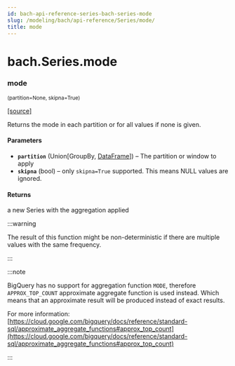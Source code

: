 ```yaml
---
id: bach-api-reference-series-bach-series-mode
slug: /modeling/bach/api-reference/Series/mode/
title: mode
---
```


# bach.Series.mode

<div className="method">

### <span className="name">mode</span>

<small className="parameter-list">(<span className="parameter" id="partition">partition=None</span>, <span className="parameter" id="skipna">skipna=True</span>)</small>


&#8203;<span className="view-source">[[source]](https://github.com/objectiv/objectiv-analytics/blob/mainon3.8/site-packages/bach/series/series.py)</span>

<div className="content">

Returns the mode in each partition or for all values if none is given.


#### Parameters

* **`partition`** (Union[GroupBy, [DataFrame](/modeling/bach/api-reference/DataFrame/bach.DataFrame.mdx)]) – The partition or window to apply
* **`skipna`** (bool) – only `skipna=True` supported. This means NULL values are ignored.



#### Returns

a new Series with the aggregation applied


:::warning

The result of this function might be non-deterministic if there are multiple values with
the same frequency.


:::

:::note

BigQuery has no support for aggregation function `MODE`, therefore `APPROX_TOP_COUNT`
approximate aggregate function is used instead. Which means that an approximate result will
be produced instead of exact results.

For more information:
[https://cloud.google.com/bigquery/docs/reference/standard-sql/approximate_aggregate_functions#approx_top_count](https://cloud.google.com/bigquery/docs/reference/standard-sql/approximate_aggregate_functions#approx_top_count)


:::


</div>


</div>
